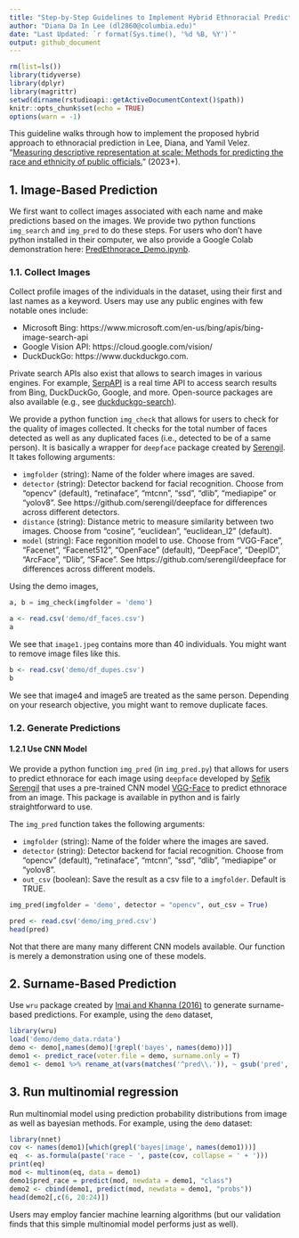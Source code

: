 ```yaml
---
title: "Step-by-Step Guidelines to Implement Hybrid Ethnoracial Prediction"
author: "Diana Da In Lee (dl2860@columbia.edu)"
date: "Last Updated: `r format(Sys.time(), '%d %B, %Y')`"
output: github_document
---
```


```r
rm(list=ls())
library(tidyverse)
library(dplyr)
library(magrittr)
setwd(dirname(rstudioapi::getActiveDocumentContext()$path))
knitr::opts_chunk$set(echo = TRUE)
options(warn = -1) 
```

This guideline walks through how to implement the proposed hybrid approach to ethnoracial prediction in Lee, Diana, and Yamil Velez. "[Measuring descriptive representation at scale: Methods for predicting the race and ethnicity of public officials.](https://osf.io/tpsv6/)" (2023+).

## 1. Image-Based Prediction

We first want to collect images associated with each name and make predictions based on the images. We provide two python functions `img_search` and `img_pred` to do these steps. For users who don't have python installed in their computer, we also provide a Google Colab demonstration here: [PredEthnorace_Demo.ipynb](https://github.com/DianaDaInLee/PredEthnorace/blob/main/PredEthnorace_Demo.ipynb).  

### 1.1. Collect Images

Collect profile images of the individuals in the dataset, using their first and last names as a keyword. Users may use any public engines with few notable ones include:

* Microsoft Bing: https://www.microsoft.com/en-us/bing/apis/bing-image-search-api
* Google Vision API: https://cloud.google.com/vision/ 
* DuckDuckGo: https://www.duckduckgo.com. 

Private search APIs also exist that allows to search images in various engines. For example, [SerpAPI](https://serpapi.com/images-results) is a real time API to access search results from Bing, DuckDuckGo, Google, and more. Open-source packages are also available (e.g., see [duckduckgo-search](https://pypi.org/project/duckduckgo-search/)).

We provide a python function `img_check` that allows for users to check for the quality of images collected. It checks for the total number of faces detected as well as any duplicated faces (i.e., detected to be of a same person). It is basically a wrapper for `deepface` package created by [Serengil](https://github.com/serengil/deepface). It takes following arguments:

* `imgfolder` (string): Name of the folder where images are saved.
* `detector` (string): Detector backend for facial recognition. Choose from "opencv" (default), "retinaface", "mtcnn", "ssd", "dlib", "mediapipe" or "yolov8". See https://github.com/serengil/deepface for differences across different detectors.
* `distance` (string): Distance metric to measure similarity between two images. Choose from "cosine", "euclidean", "euclidean_l2" (default).
* `model` (string): Face regonition model to use. Choose from "VGG-Face", "Facenet", "Facenet512", "OpenFace" (default), "DeepFace", "DeepID", "ArcFace",  "Dlib", "SFace". See https://github.com/serengil/deepface for differences across different models.

Using the demo images,
```python
a, b = img_check(imgfolder = 'demo')
```
```r
a <- read.csv('demo/df_faces.csv')
a
```
We see that `image1.jpeg` contains more than 40 individuals. You might want to remove image files like this.

```r
b <- read.csv('demo/df_dupes.csv')
b
```
We see that image4 and image5 are treated as the same person. Depending on your research objective, you might want to remove duplicate faces. 

### 1.2. Generate Predictions

#### 1.2.1 Use CNN Model

We provide a python function `img_pred` (in `img_pred.py`) that allows for users to predict ethnorace for each image using `deepface` developed by [Sefik Serengil](https://github.com/serengil/deepface) that uses a pre-trained CNN model [VGG-Face](https://sefiks.com/2018/08/06/deep-face-recognition-with-keras/) to predict ethnorace from an image. This package is available in python and is fairly straightforward to use. 

The `img_pred` function takes the following arguments:

* `imgfolder` (string): Name of the folder where the images are saved. 
* `detector` (string): Detector backend for facial recognition. Choose from "opencv" (default), "retinaface", "mtcnn", "ssd", "dlib", "mediapipe" or "yolov8".
* `out_csv` (boolean): Save the result as a csv file to a `imgfolder`. Default is TRUE.

```python
img_pred(imgfolder = 'demo', detector = "opencv", out_csv = True)
```
```r
pred <- read.csv('demo/img_pred.csv')
head(pred)
```

Not that there are many many different CNN models available. Our function is merely a demonstration using one of these models.

## 2. Surname-Based Prediction

Use `wru` package created by [Imai and Khanna (2016)](https://imai.fas.harvard.edu/research/race.html) to generate surname-based predictions. For example, using the `demo` dataset, 

```r
library(wru)
load('demo/demo_data.rdata')
demo <- demo[,names(demo)[!grepl('bayes', names(demo))]]
demo1 <- predict_race(voter.file = demo, surname.only = T)
demo1 <- demo1 %>% rename_at(vars(matches('^pred\\.')), ~ gsub('pred', 'bayes', .x))
```

## 3. Run multinomial regression

Run multinomial model using prediction probability distributions from image as well as bayesian methods. For example, using the `demo` dataset:

```r
library(nnet)
cov <- names(demo1)[which(grepl('bayes|image', names(demo1)))]
eq  <- as.formula(paste('race ~ ', paste(cov, collapse = ' + ')))
print(eq)
mod <- multinom(eq, data = demo1)
demo1$pred_race = predict(mod, newdata = demo1, "class")
demo2 <- cbind(demo1, predict(mod, newdata = demo1, "probs"))
head(demo2[,c(6, 20:24)])
```

Users may employ fancier machine learning algorithms (but our validation finds that this simple multinomial model performs just as well).